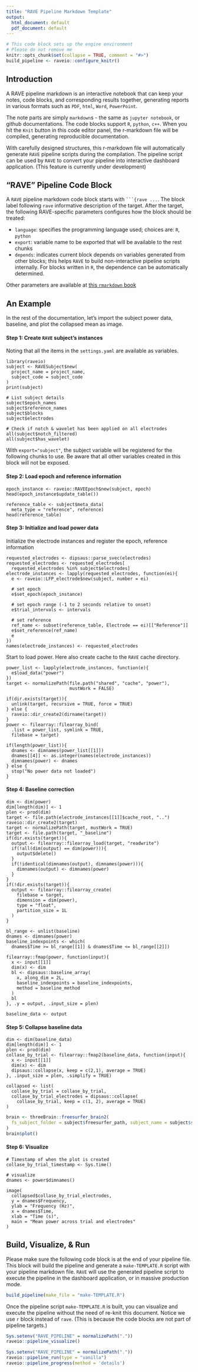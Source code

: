 ```yaml
---
title: "RAVE Pipeline Markdown Template"
output:
  html_document: default
  pdf_document: default
---
```


```r
# This code block sets up the engine environment
# Please do not remove me
knitr::opts_chunk$set(collapse = TRUE, comment = "#>")
build_pipeline <- raveio::configure_knitr()
```

## Introduction

A RAVE pipeline markdown is an interactive notebook that can keep your notes, code blocks, and corresponding results together, generating reports in various formats such as `PDF`, `html`, `Word`, `PowerPoint`. 

The note parts are simply `markdown`s - the same as `jupyter notebook`, or github documentations. The code blocks support `R`, `python`, `c++`. When you hit the `Knit` button in this code editor panel, the r-markdown file will be compiled, generating reproducible documentation.

With carefully designed structures, this r-markdown file will automatically generate `RAVE` pipeline scripts during the compilation. The pipeline script can be used by `RAVE` to convert your pipeline into interactive dashboard application. (This feature is currently under development)

## "RAVE" Pipeline Code Block

A `RAVE` pipeline markdown code block starts with ` ```{rave ... `. The block label following `rave` informative description of the target. After the target, the following RAVE-specific parameters configures how the block should be treated:

* `language`: specifies the programming language used; choices are: `R`, `python`
* `export`: variable name to be exported that will be available to the rest chunks
* `depends`: indicates current block depends on variables generated from other blocks; this helps `RAVE` to build non-interactive pipeline scripts internally. For blocks written in `R`, the dependence can be automatically determined.

Other parameters are available at [this `rmarkdown` book](https://bookdown.org/yihui/rmarkdown/)

## An Example

In the rest of the documentation, let's import the subject power data, baseline, and plot the collapsed mean as image.

#### Step 1: Create `RAVE` subject's instances

Noting that all the items in the `settings.yaml` are available as variables.

```rave
library(raveio)
subject <- RAVESubject$new(
  project_name = project_name, 
  subject_code = subject_code
)
print(subject)

# List subject details
subject$epoch_names
subject$reference_names
subject$blocks
subject$electrodes

# Check if notch & wavelet has been applied on all electrodes
all(subject$notch_filtered)
all(subject$has_wavelet)
```

With `export="subject"`, the subject variable will be registered for the following chunks to use. Be aware that all other variables created in this block will not be exposed.

#### Step 2: Load epoch and reference information

```rave
epoch_instance <- raveio::RAVEEpoch$new(subject, epoch)
head(epoch_instance$update_table())
```

```rave
reference_table <- subject$meta_data(
  meta_type = "reference", reference)
head(reference_table)
```

#### Step 3: Initialize and load power data

Initialize the electrode instances and register the epoch, reference information

```rave
requested_electrodes <- dipsaus::parse_svec(electrodes)
requested_electrodes <- requested_electrodes[
  requested_electrodes %in% subject$electrodes]
electrode_instances <- lapply(requested_electrodes, function(ei){
  e <- raveio::LFP_electrode$new(subject, number = ei)
  
  # set epoch
  e$set_epoch(epoch_instance)

  # set epoch range (-1 to 2 seconds relative to onset)
  e$trial_intervals <- intervals

  # set reference
  ref_name <- subset(reference_table, Electrode == ei)[["Reference"]]
  e$set_reference(ref_name)
  e
})
names(electrode_instances) <- requested_electrodes
```


Start to load power. Here also create cache to the `RAVE` cache directory.

```rave
power_list <- lapply(electrode_instances, function(e){
  e$load_data("power")
})
target <- normalizePath(file.path("shared", "cache", "power"),
                        mustWork = FALSE)
  
if(dir.exists(target)){
  unlink(target, recursive = TRUE, force = TRUE)
} else {
  raveio::dir_create2(dirname(target))
}
power <- filearray::filearray_bind(
  .list = power_list, symlink = TRUE, 
  filebase = target)

if(length(power_list)){
  dnames <- dimnames(power_list[[1]])
  dnames[[4]] <- as.integer(names(electrode_instances))
  dimnames(power) <- dnames
} else {
  stop("No power data not loaded")
}
```

#### Step 4: Baseline correction

```rave
dim <- dim(power)
dim[length(dim)] <- 1
plen <- prod(dim)
target <- file.path(electrode_instances[[1]]$cache_root, "..")
raveio::dir_create2(target)
target <- normalizePath(target, mustWork = TRUE)
target <- file.path(target, "_baseline")
if(dir.exists(target)){
  output <- filearray::filearray_load(target, "readwrite")
  if(!all(dim(output) == dim(power))){
    output$delete()
  }
  if(!identical(dimnames(output), dimnames(power))){
    dimnames(output) <- dimnames(power)
  }
}
if(!dir.exists(target)){
  output <- filearray::filearray_create(
    filebase = target,
    dimension = dim(power),
    type = "float",
    partition_size = 1L
  )
}

bl_range <- unlist(baseline)
dnames <- dimnames(power)
baseline_indexpoints <- which(
  dnames$Time >= bl_range[[1]] & dnames$Time <= bl_range[[2]])

filearray::fmap(power, function(input){
  x <- input[[1]]
  dim(x) <- dim
  bl <- dipsaus::baseline_array(
    x, along_dim = 2L,
    baseline_indexpoints = baseline_indexpoints,
    method = baseline_method
  )
  bl
}, .y = output, .input_size = plen)

baseline_data <- output
```


#### Step 5: Collapse baseline data

```rave

dim <- dim(baseline_data)
dim[length(dim)] <- 1
plen <- prod(dim)
collase_by_trial <- filearray::fmap2(baseline_data, function(input){
  x <- input[[1]]
  dim(x) <- dim
  dipsaus::collapse(x, keep = c(2,1), average = TRUE)
}, .input_size = plen, .simplify = TRUE)

collapsed <- list(
  collase_by_trial = collase_by_trial,
  collase_by_trial_electrodes = dipsaus::collapse(
    collase_by_trial, keep = c(1, 2), average = TRUE)
)
```

```r
brain <- threeBrain::freesurfer_brain2(
  fs_subject_folder = subject$freesurfer_path, subject_name = subject$subject_code
)
brain$plot()
```

#### Step 6: Visualize

```rave

# Timestamp of when the plot is created
collase_by_trial_timestamp <- Sys.time()

# visualize
dnames <- power$dimnames()

image(
  collapsed$collase_by_trial_electrodes,
  y = dnames$Frequency,
  ylab = "Frequency (Hz)",
  x = dnames$Time, 
  xlab = "Time (s)",
  main = "Mean power across trial and electrodes"
)

```

## Build, Visualize, & Run

Please make sure the following code block is at the end of your pipeline file. This block will build the pipeline and generate a `make-TEMPLATE.R` script with your pipeline markdown file. `RAVE` will use the generated pipeline script to execute the pipeline in the dashboard application, or in massive production mode.

```r
build_pipeline(make_file = "make-TEMPLATE.R")
```


Once the pipeline script `make-TEMPLATE.R` is built, you can visualize and execute the pipeline without the need of re-knit this document. Notice we use `r` block instead of `rave`. (This is because the code blocks are not part of pipeline targets.)

```r
Sys.setenv("RAVE_PIPELINE" = normalizePath("."))
raveio::pipeline_visualize()
```


```r
Sys.setenv("RAVE_PIPELINE" = normalizePath("."))
raveio::pipeline_run(type = "vanilla")
raveio::pipeline_progress(method = 'details')
```






